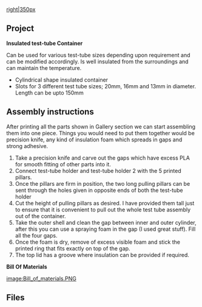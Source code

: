 {{777}}

[[image:Insulated_test-tube_container.jpeg|right|350px]]

==Project==

'''Insulated test-tube Container'''

Can be used for various test-tube sizes depending upon requirement and can be modified accordingly. Is well insulated from the surroundings and can maintain the temperature.

*Cylindrical shape insulated container
*Slots for 3 different test tube sizes; 20mm, 16mm and 13mm in diameter. Length can be upto 150mm


==Assembly instructions==

After printing all the parts shown in Gallery section we can start assembling them into one piece. Things you would need to put them together would be precision knife, any kind of insulation foam which spreads in gaps and strong adhesive.

#Take a precision knife and carve out the gaps which have excess PLA for smooth fitting of other parts into it.
#Connect test-tube holder and test-tube holder 2 with the 5 printed pillars.
#Once the pillars are firm in position, the two long pulling pillars can be sent through the holes given in opposite ends of both the test-tube holder
#Cut the height of pulling pillars as desired. I have provided them tall just to ensure that it is convenient to pull out the whole test tube assembly out of the container.
#Take the outer shell and clean the gap between inner and outer cylinder, after this you can use a spraying foam in the gap (I used great stuff). Fill all the four gaps.
#Once the foam is dry, remove of excess visible foam and stick the printed ring that fits exactly on top of the gap.
#The top lid has a groove where insulation can be provided if required.



'''Bill Of Materials'''

[[image:Bill_of_materials.PNG]]

==Files==

{{Gallery
|width=180
|height=135
|title= [[Printable Parts]]
|Image:Test-tube_holder.png|[http://3dprint.nih.gov/discover/3dpx-002332 Test-tube holder 1]
|Image:Test-tube_holder2_0.png|[http://3dprint.nih.gov/discover/3dpx-002332 Test-tube holder 2]
|Image:Outer_shell_final.png|[http://3dprint.nih.gov/discover/3dpx-002332 Outer shell]
|Image:Top_lid_final_0.png|[http://3dprint.nih.gov/discover/3dpx-002332 Top lid]
|Image:Pulling_pillar_0.png|[http://3dprint.nih.gov/discover/3dpx-002332 Pulling pillar]
|Image:Pillars_0.png|[http://3dprint.nih.gov/discover/3dpx-002332 Pillar]
|Image:Ring_0.png|[http://3dprint.nih.gov/discover/3dpx-002332 Ring for closing insulation]
}}